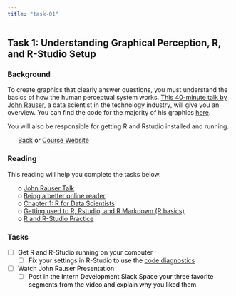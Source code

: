 ```yaml
---
title: "task-01"
---
```










## Task 1: Understanding Graphical Perception, R, and R-Studio Setup 
### Background 
To create graphics that clearly answer questions, you must understand the basics of how the human perceptual system works. [This 40-minute talk by John Rauser](https://youtu.be/fSgEeI2Xpdc){target="blank"}, a data scientist in the technology industry, will give you an overview. You can find the code for the majority of his graphics [here](https://github.com/jrauser/writing/blob/master/how_humans_see_data/hhsd_notes.Rmd){target="blank"}.

You will also be responsible for getting R and Rstudio installed and running.


 * [Back](javascript:window.history.back();) or [Course Website](../index.html)




<style>
ul {
   color: black;
   list-style-type: none;
   list-style-position: outside;

}

</style>


### Reading

This reading will help you complete the tasks below.

* o [John Rauser Talk](https://youtu.be/fSgEeI2Xpdc){target='blank'}
* o [Being a better online reader](https://www.newyorker.com/science/maria-konnikova/being-a-better-online-reader){target='blank'}
* o [Chapter 1:  R for Data Scientists](http://r4ds.had.co.nz/index.html){target='blank'}
* o [Getting used to R, Rstudio, and R Markdown (R basics)](https://rbasics.netlify.com/index.html){target='blank'}
* o [R and R-Studio Practice](https://byuistats.github.io/M335/rpages.html){target='blank'}


### Tasks


* [ ] Get R and R-Studio running on your computer
    * [ ] Fix your settings in R-Studio to use the [code diagnostics](https://support.rstudio.com/hc/en-us/articles/205753617-Code-Diagnostics)
* [ ] Watch John Rauser Presentation
    * [ ] Post in the Intern Development Slack Space your three favorite segments from the video and explain why you liked them.


